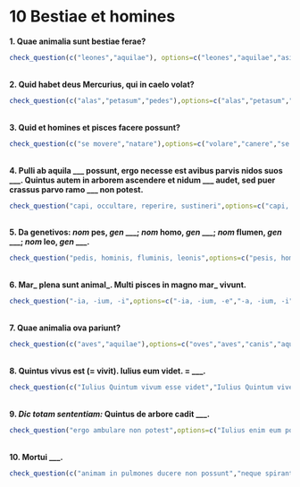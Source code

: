 # 10 Bestiae et homines

**1. Quae animalia sunt bestiae ferae?**

```r
check_question(c("leones","aquilae"), options=c("leones","aquilae","asini","canes"),type="checkbox", button_label="Rectene dico?",right="Optime!👍",wrong="Minime😔")
```

</br>
**2. Quid habet deus Mercurius, qui in caelo volat?**

```r
check_question(c("alas","petasum","pedes"),options=c("alas","petasum","caudam","pedes"),type="checkbox",button_label="Rectene dico?",right="Recte sane🙂",wrong="Non ita😿️")
```

</br>
**3. Quid et homines et pisces facere possunt?**

```r
check_question(c("se movere","natare"),options=c("volare","canere","se movere","natare"),type="checkbox",button_label="Rectene dico?",right="Probe👌",wrong="Non hercle vero!😕")
```

</br>
**4. Pulli ab aquila \_\_\_ possunt, ergo necesse est avibus parvis nidos suos \_\_\_. Quintus autem in arborem ascendere et nidum \_\_\_ audet, sed puer crassus parvo ramo \_\_\_ non potest.**

```r
check_question("capi, occultare, reperire, sustineri",options=c("capi, occultare, reperire, sustineri","capere, occultari, reperire, sustineri","capi, occultari, reperiri, sustinere","capi, occultare, reperiri, sustinere"),type="radio",button_label="Rectene dico?",right="Sic est🤩",wrong="Cogitandum est🤔")
```

</br>
**5. Da genetivos: _nom_ pes, _gen_ \_\_\_; _nom_ homo, _gen_ \_\_\_; _nom_ flumen, _gen_ \_\_\_; _nom_ leo, _gen_ \_\_\_.**

```r
check_question("pedis, hominis, fluminis, leonis",options=c("pesis, homis, fluminis, leosis","pedis, homis, flumenis, leosis","pedis, hominis, fluminis, leonis","pedis, hominis, flumenis, leonis"),type="radio",button_label="Rectene dico?",right="Ita, ut dicis👏",wrong="Quid ais?🤨")
```

</br>
**6. Mar\_ plena sunt animal\_. Multi pisces in magno mar\_ vivunt.**

```r
check_question("-ia, -ium, -i",options=c("-ia, -ium, -e","-a, -ium, -i","-ia, -um, -i","-ia, -ium, -i"),type="radio",button_label="Rectene dico?",right="Optime!👍",wrong="Minime😔")
```

</br>
**7. Quae animalia ova pariunt?**

```r
check_question(c("aves","aquilae"),options=c("oves","aves","canis","aquilae"),type="checkbox",button_label="Rectene dico?",right="Recte sane🙂",wrong="Non ita😿")
```

</br>
**8. Quintus vivus est (= vivit). Iulius eum videt. = \_\_\_.** 

```r
check_question(c("Iulius Quintum vivum esse videt","Iulius Quintum vivere videt"),options=c("Iulius Quintum videre vivit","Iulius Quintum vivum esse videt","Iulius Quintum vivere videt","Iulius Quintum vivus esse videt"),type="checkbox",button_label="Rectene dico?",right="Probe👌",wrong="Non hercle vero!😕")
```

</br>
**9. _Dic totam sententiam:_ Quintus de arbore cadit \_\_\_.**

```r
check_question("ergo ambulare non potest",options=c("Iulius enim eum portat","quod Marcus perterritus est","ergo ambulare non potest","cum in lecto iacet"),type="radio",button_label="Rectene dico?",right="Sic est🤩",wrong="Cogitandum est🤔")
```

</br>
**10. Mortui \_\_\_.**

```r
check_question(c("animam in pulmones ducere non possunt","neque spirant neque se movent"),options=c("ova pariunt","animam in pulmones ducere non possunt","neque spirant neque se movent","magna voce clamant"),type="checkbox",button_label="Rectene dico?",right="Ita, ut dicis👏",wrong="Quid ais?🤨")
```

</br>